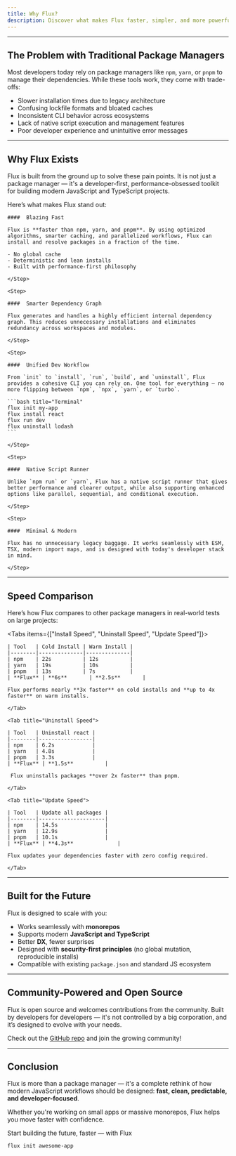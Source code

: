 ```yaml
---
title: Why Flux?
description: Discover what makes Flux faster, simpler, and more powerful than other JavaScript package managers.
---
```



---

## The Problem with Traditional Package Managers

Most developers today rely on package managers like `npm`, `yarn`, or `pnpm` to manage their dependencies. While these tools work, they come with trade-offs:

-   Slower installation times due to legacy architecture
-   Confusing lockfile formats and bloated caches
-   Inconsistent CLI behavior across ecosystems
-   Lack of native script execution and management features
-   Poor developer experience and unintuitive error messages

---

## Why Flux Exists

Flux is built from the ground up to solve these pain points. It is not just a package manager — it's a developer-first, performance-obsessed toolkit for building modern JavaScript and TypeScript projects.

Here’s what makes Flux stand out:

<Steps>
    <Step>

    ####  Blazing Fast

    Flux is **faster than npm, yarn, and pnpm**. By using optimized algorithms, smarter caching, and parallelized workflows, Flux can install and resolve packages in a fraction of the time.

    - No global cache
    - Deterministic and lean installs
    - Built with performance-first philosophy

    </Step>

    <Step>

    ####  Smarter Dependency Graph

    Flux generates and handles a highly efficient internal dependency graph. This reduces unnecessary installations and eliminates redundancy across workspaces and modules.

    </Step>

    <Step>

    ####  Unified Dev Workflow

    From `init` to `install`, `run`, `build`, and `uninstall`, Flux provides a cohesive CLI you can rely on. One tool for everything — no more flipping between `npm`, `npx`, `yarn`, or `turbo`.

    ```bash title="Terminal"
    flux init my-app
    flux install react
    flux run dev
    flux uninstall lodash
    ```

    </Step>

    <Step>

    ####  Native Script Runner

    Unlike `npm run` or `yarn`, Flux has a native script runner that gives better performance and clearer output, while also supporting enhanced options like parallel, sequential, and conditional execution.

    </Step>

    <Step>

    ####  Minimal & Modern

    Flux has no unnecessary legacy baggage. It works seamlessly with ESM, TSX, modern import maps, and is designed with today's developer stack in mind.

    </Step>

</Steps>

---

## Speed Comparison

Here’s how Flux compares to other package managers in real-world tests on large projects:

<Tabs items={["Install Speed", "Uninstall Speed", "Update Speed"]}>
    <Tab title="Install Speed">

    | Tool   | Cold Install | Warm Install |
    |--------|--------------|--------------|
    | npm    | 22s          | 12s          |
    | yarn   | 19s          | 10s          |
    | pnpm   | 13s          | 7s           |
    | **Flux** | **6s**       | **2.5s**       |

    Flux performs nearly **3x faster** on cold installs and **up to 4x faster** on warm installs.

    </Tab>

    <Tab title="Uninstall Speed">

    | Tool   | Uninstall react |
    |--------|-----------------|
    | npm    | 6.2s            |
    | yarn   | 4.8s            |
    | pnpm   | 3.3s            |
    | **Flux** | **1.5s**          |

     Flux uninstalls packages **over 2x faster** than pnpm.

    </Tab>

    <Tab title="Update Speed">

    | Tool   | Update all packages |
    |--------|---------------------|
    | npm    | 14.5s               |
    | yarn   | 12.9s               |
    | pnpm   | 10.1s               |
    | **Flux** | **4.3s**              |

    Flux updates your dependencies faster with zero config required.

    </Tab>

</Tabs>

---

## Built for the Future

Flux is designed to scale with you:

-   Works seamlessly with **monorepos**
-   Supports modern **JavaScript and TypeScript**
-   Better **DX**, fewer surprises
-   Designed with **security-first principles** (no global mutation, reproducible installs)
-   Compatible with existing `package.json` and standard JS ecosystem

---

## Community-Powered and Open Source

Flux is open source and welcomes contributions from the community. Built by developers for developers — it's not controlled by a big corporation, and it’s designed to evolve with your needs.

Check out the [GitHub repo](https://github.com/callmegautam/flux) and join the growing community!

---

## Conclusion

Flux is more than a package manager — it's a complete rethink of how modern JavaScript workflows should be designed: **fast, clean, predictable, and developer-focused**.

Whether you're working on small apps or massive monorepos, Flux helps you move faster with confidence.

Start building the future, faster — with Flux

```bash title="Terminal"
flux init awesome-app
```
